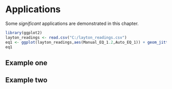 # Applications

Some _significant_ applications are demonstrated in this chapter.

```r
library(ggplot2)
layton_readings <- read.csv("C:/layton_readings.csv")
eq1 <- ggplot(layton_readings,aes(Manual_EQ_1.2,Auto_EQ_1)) + geom_jitter()
eq1
```

## Example one

## Example two
